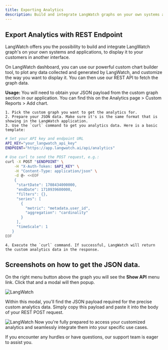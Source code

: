 ```yaml
---
title: Exporting Analytics
description: Build and integrate LangWatch graphs on your own systems and applications
---
```


## Export Analytics with REST Endpoint

LangWatch offers you the possibility to build and integrate LangWatch graph's on your own systems and applications, to display it to your customers in another interface.

On LangWatch dashboard, you can use our powerful custom chart builder tool, to plot any data collected and generated by LangWatch, and customize the way you want to display it. You can then use our REST API to fetch the graph data.

**Usage:**
You will need to obtain your JSON payload from the custom graph section in our application. You can find this on the Analytics page > Custom Reports > Add chart.

    1. Pick the custom graph you want to get the analytics for.
    2. Prepare your JSON data. Make sure it's is the same format that is showing in the LangWatch application.
    3. Use the `curl` command to get you analytics data. Here is a basic template:

```bash
# Set your API key and endpoint URL
API_KEY="your_langwatch_api_key"
ENDPOINT="https://app.langwatch.ai/api/analytics"

# Use curl to send the POST request, e.g.:
curl -X POST "$ENDPOINT" \
    -H "X-Auth-Token: $API_KEY" \
    -H "Content-Type: application/json" \
    -d @- <<EOF
    {
     "startDate": 1708434000000,
     "endDate": 1710939600000,
     "filters": {},
     "series": [
       {
         "metric": "metadata.user_id",
         "aggregation": "cardinality"
       }
     ],
     "timeScale": 1
   }
EOF
```

    4. Execute the `curl` command. If successful, LangWatch will return the custom analytics data in the response.

## Screenshots on how to get the JSON data.

On the right menu button above the graph you will see the **Show API** menu link. Click that and a modal will then popup.

<img className="block" src="/images/screenshot-show-json.png" alt="LangWatch" />

Within this modal, you'll find the JSON payload required for the precise custom analytics
data. Simply copy this payload and paste it into the body of your REST POST request.

<img
  className="block"
  src="/images/screenshot-json-modal.png"
  alt="LangWatch"
/>
Now you're fully prepared to access your customized analytics and seamlessly integrate
them into your specific use cases.

If you encounter any hurdles or have questions, our support team is eager to assist you.
